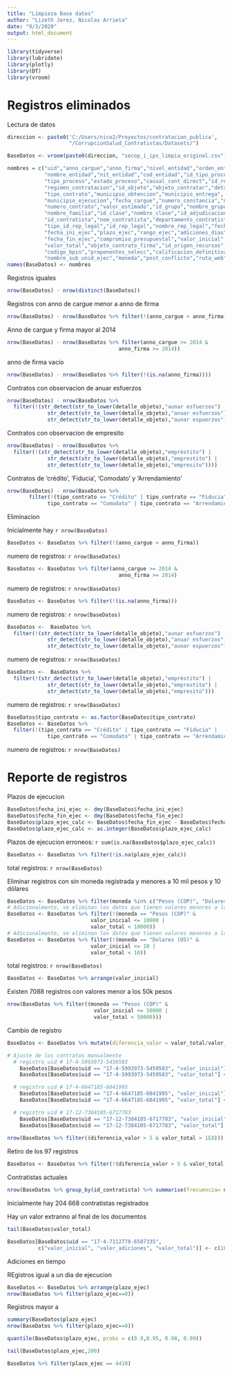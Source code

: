 ```yaml
---
title: "Limpieza Base datos"
author: "Lizeth Jerez, Nicolas Arrieta"
date: "9/3/2020"
output: html_document
---
```


```r
library(tidyverse)
library(lubridate)
library(plotly)
library(DT)
library(vroom)
```


# Registros eliminados

Lectura de datos

```r
direccion <- paste0('C:/Users/nico2/Proyectos/contratacion_publica',
                    "/CorrupcionSalud_Contratistas/Datasets/")

BaseDatos <- vroom(paste0(direccion, "secop_i_ips_limpia_original.csv"))

nombres = c("uid","anno_cargue","anno_firma","nivel_entidad","orden_entidad",
            "nombre_entidad","nit_entidad","cod_entidad","id_tipo_proceso",
            "tipo_proceso","estado_proceso","causal_cont_direct","id_reg_contrat",
            "regimen_contratacion","id_objeto","objeto_contratar","detalle_objeto",
            "tipo_contrato","municipio_obtencion","municipio_entrega",
            "municipio_ejecucion","fecha_cargue","numero_constancia","numero_proceso",
            "numero_contrato","valor_estimado","id_grupo","nombre_grupo","id_familia",
            "nombre_familia","id_clase","nombre_clase","id_adjudicacion","tipo_id_contratista",
            "id_contratista","nom_contratista","departamento_contratista",
            "tipo_id_rep_legal","id_rep_legal","nombre_rep_legal","fecha_firma",
            "fecha_ini_ejec","plazo_ejec","rango_ejec","adiciones_dias","adiciones_meses",
            "fecha_fin_ejec","compromiso_presupuestal","valor_inicial","valor_adiciones",
            "valor_total","objeto_contrato_firma","id_origen_recursos","origen_recursos",
            "codigo_bpin","proponentes_selecc","calificacion_definitiva","id_sub_unid_ejec",
            "nombre_sub_unid_ejec","moneda","post_conflicto","ruta_web")
names(BaseDatos) <- nombres
```

Registros iguales

```r
nrow(BaseDatos) - nrow(distinct(BaseDatos))
```
Registros con anno de cargue menor a anno de firma

```r
nrow(BaseDatos) - nrow(BaseDatos %>% filter(!(anno_cargue > anno_firma)))
```

Anno de cargue y firma mayor al 2014

```r
nrow(BaseDatos) - nrow(BaseDatos %>% filter(anno_cargue >= 2014 &
                                    anno_firma >= 2014))
```

anno de firma vacio

```r
nrow(BaseDatos) - nrow(BaseDatos %>% filter(!(is.na(anno_firma))))
```

Contratos con observacion de anuar esfuerzos

```r
nrow(BaseDatos) - nrow(BaseDatos %>%
  filter(!(str_detect(str_to_lower(detalle_objeto),"aunar esfuerzos") |
             str_detect(str_to_lower(detalle_objeto),"anuar esfuerzos") |
             str_detect(str_to_lower(detalle_objeto),"aunar espuerzos"))))
```

Contratos con observacion de empresito

```r
nrow(BaseDatos) - nrow(BaseDatos %>%
  filter(!(str_detect(str_to_lower(detalle_objeto),"empréstito") |
             str_detect(str_to_lower(detalle_objeto),"emprestito") |
             str_detect(str_to_lower(detalle_objeto),"empresito"))))
```

Contratos de 'crédito', 'Fiducia', 'Comodato' y 'Arrendamiento'

```r
nrow(BaseDatos) - nrow(BaseDatos %>% 
       filter(!(tipo_contrato == "Crédito" | tipo_contrato == "Fiducia" | 
             tipo_contrato == "Comodato" | tipo_contrato == "Arrendamiento")))
```

Eliminacion 

Inicialmente hay `r nrow(BaseDatos)`

```r
BaseDatos <- BaseDatos %>% filter(!(anno_cargue > anno_firma))
```

numero de registros: `r nrow(BaseDatos)`

```r
BaseDatos <- BaseDatos %>% filter(anno_cargue >= 2014 &
                                    anno_firma >= 2014)
```

numero de registros: `r nrow(BaseDatos)`

```r
BaseDatos <- BaseDatos %>% filter(!(is.na(anno_firma)))
```

numero de registros: `r nrow(BaseDatos)`

```r
BaseDatos <-  BaseDatos %>%
  filter(!(str_detect(str_to_lower(detalle_objeto),"aunar esfuerzos") |
             str_detect(str_to_lower(detalle_objeto),"anuar esfuerzos") |
             str_detect(str_to_lower(detalle_objeto),"aunar espuerzos")))
```

numero de registros: `r nrow(BaseDatos)`

```r
BaseDatos <-  BaseDatos %>%
  filter(!(str_detect(str_to_lower(detalle_objeto),"empréstito") |
             str_detect(str_to_lower(detalle_objeto),"emprestito") |
             str_detect(str_to_lower(detalle_objeto),"empresito")))
```

numero de registros: `r nrow(BaseDatos)`

```r
BaseDatos$tipo_contrato <- as.factor(BaseDatos$tipo_contrato)
BaseDatos <- BaseDatos %>% 
  filter(!(tipo_contrato == "Crédito" | tipo_contrato == "Fiducia" | 
             tipo_contrato == "Comodato" | tipo_contrato == "Arrendamiento"))
```

numero de registros: `r nrow(BaseDatos)`

# Reporte de registros

Plazos de ejecucion

```r
BaseDatos$fecha_ini_ejec <- dmy(BaseDatos$fecha_ini_ejec)
BaseDatos$fecha_fin_ejec <- dmy(BaseDatos$fecha_fin_ejec)
BaseDatos$plazo_ejec_calc <- BaseDatos$fecha_fin_ejec - BaseDatos$fecha_ini_ejec
BaseDatos$plazo_ejec_calc <- as.integer(BaseDatos$plazo_ejec_calc)
```

Plazos de ejecucion erroneos: `r sum(is.na(BaseDatos$plazo_ejec_calc))`

```r
BaseDatos <- BaseDatos %>% filter(!is.na(plazo_ejec_calc))
```

total registros: `r nrow(BaseDatos)`

Eliminar registros con sin moneda registrada y menores a 10 mil pesos y 10 dólares

```r
BaseDatos <- BaseDatos %>% filter(moneda %in% c("Pesos (COP)", "Dolares (US)"))
# Adicionalmente, se eliminan los datos que tienen valores menores a los 10 mil pesos colombianos
BaseDatos <- BaseDatos %>% filter(!(moneda == "Pesos (COP)" &
                           valor_inicial <= 10000 | 
                           valor_total < 10000))
# Adicionalmente, se eliminan los datos que tienen valores menores a los 10 dolares
BaseDatos <- BaseDatos %>% filter(!(moneda == "Dolares (US)" &
                           valor_inicial <= 10 | 
                           valor_total < 10))
```

total registros: `r nrow(BaseDatos)`

```r
BaseDatos <- BaseDatos %>% arrange(valor_inicial)
```

Existen 7088 registros con valores menor a los 50k pesos

```r
nrow(BaseDatos %>% filter((moneda == "Pesos (COP)" &
                            valor_inicial <= 50000 | 
                            valor_total < 50000)))
```

Cambio de registro 

```r
BaseDatos <- BaseDatos %>% mutate(diferencia_valor = valor_total/valor_inicial) %>% arrange(desc(diferencia_valor))

# Ajuste de los contratos manualmente
  # registro uid # 17-4-5993973-5459503
    BaseDatos[BaseDatos$uid == "17-4-5993973-5459503", "valor_inicial"] <- 60000000
    BaseDatos[BaseDatos$uid == "17-4-5993973-5459503", "valor_total"] <- 60000000 + 102132638

  # registro uid # 17-4-6647185-6041995
    BaseDatos[BaseDatos$uid == "17-4-6647185-6041995", "valor_inicial"] <- 530000000
    BaseDatos[BaseDatos$uid == "17-4-6647185-6041995", "valor_total"] <- 530000000

  # registro uid # 17-12-7384105-6717783
    BaseDatos[BaseDatos$uid == "17-12-7384105-6717783", "valor_inicial"] <- 2109000
    BaseDatos[BaseDatos$uid == "17-12-7384105-6717783", "valor_total"] <- 8538773
    
nrow(BaseDatos %>% filter((diferencia_valor > 5 & valor_total > 1E8)))
```

Retiro de los 97 registros

```r
BaseDatos <- BaseDatos %>% filter(!(diferencia_valor > 5 & valor_total > 1E8))
```

Contratistas actuales

```r
nrow(BaseDatos %>% group_by(id_contratista) %>% summarise(frecuencia= n()))
```
Inicialmente hay 204 668 contratistas registrados

Hay un valor extranno al final de los documentos

```r
tail(BaseDatos$valor_total)

BaseDatos[BaseDatos$uid == "17-4-7112778-6507335", 
          c("valor_inicial", "valor_adiciones", "valor_total")] <- c(1E9,0,1E9)
```

Adiciones en tiempo

REgistros igual a un dia de ejecucion

```r
BaseDatos <- BaseDatos %>% arrange(plazo_ejec)
nrow(BaseDatos %>% filter(plazo_ejec==0))
```

Registros mayor a 

```r
summary(BaseDatos$plazo_ejec)
nrow(BaseDatos %>% filter(plazo_ejec==0))
```

```r
quantile(BaseDatos$plazo_ejec, probs = c(0.9,0.95, 0.98, 0.99))

tail(BaseDatos$plazo_ejec,200)

```


```r
BaseDatos %>% filter(plazo_ejec == 4410)
```


